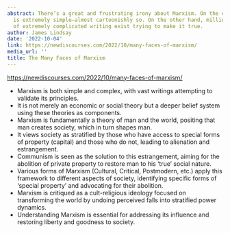 ```yaml
---
abstract: There’s a great and frustrating irony about Marxism. On the one hand, it
  is extremely simple—almost cartoonishly so. On the other hand, millions of pages
  of extremely complicated writing exist trying to make it true.
author: James Lindsay
date: '2022-10-04'
link: https://newdiscourses.com/2022/10/many-faces-of-marxism/
media_url: ''
title: The Many Faces of Marxism
---
```

<https://newdiscourses.com/2022/10/many-faces-of-marxism/>

- Marxism is both simple and complex, with vast writings attempting to validate its principles.
- It is not merely an economic or social theory but a deeper belief system using these theories as components.
- Marxism is fundamentally a theory of man and the world, positing that man creates society, which in turn shapes man.
- It views society as stratified by those who have access to special forms of property (capital) and those who do not, leading to alienation and estrangement.
- Communism is seen as the solution to this estrangement, aiming for the abolition of private property to restore man to his 'true' social nature.
- Various forms of Marxism (Cultural, Critical, Postmodern, etc.) apply this framework to different aspects of society, identifying specific forms of 'special property' and advocating for their abolition.
- Marxism is critiqued as a cult-religious ideology focused on transforming the world by undoing perceived falls into stratified power dynamics.
- Understanding Marxism is essential for addressing its influence and restoring liberty and goodness to society.